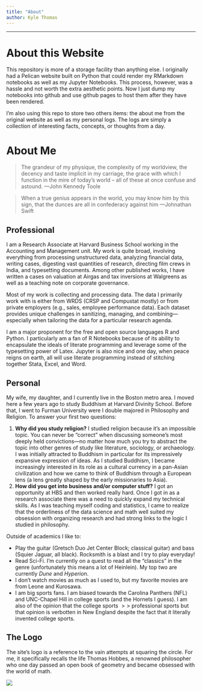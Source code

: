```yaml
---
title: "About"
author: Kyle Thomas
---
```


---

# About this Website

This repository is more of a storage facility than anything else. I originally had a Pelican website built on Python that could render my RMarkdown notebooks as well as my Jupyter Notebooks. This process, however, was a hassle and not worth the extra aesthetic points. Now I just dump my notebooks into github and use github pages to host them after they have been rendered. 

I'm also using this repo to store two others items: the about me from the original website as well as my personal logs. The logs are simply a collection of interesting facts, concepts, or thoughts from a day.


# About Me

>The grandeur of my physique, the complexity of my worldview, the decency and taste implicit in my carriage, the grace with which I function in the mire of today’s world -- all of these at once confuse and astound.
> ---John Kennedy Toole

> When a true genius appears in the world, you may know him by this sign, that the dunces are all in confederacy against him
> ---Johnathan Swift

## Professional

I am a Research Associate at Harvard Business School working in the Accounting and Management unit. My work is quite broad, involving everything from processing unstructured data, analyzing financial data, writing cases, digesting vast quantities of research, directing film crews in India, and typesetting documents. Among other published works, I have written a cases on valuation at Airgas and tax inversions at Walgreens as well as a teaching note on corporate governance.

Most of my work is collecting and processing data. The data I primarily work with is either from WRDS (CRSP and Compustat mostly) or from private employers (e.g., sales, employee performance data). Each dataset provides unique challenges in sanitizing, managing, and combining---especially when tailoring the data for a particular research agenda.

I am a major proponent for the free and open source languages R and Python. I particularly am a fan of R Notebooks because of its ability to encapsulate the ideals of literate programming and leverage some of the typesetting power of Latex. Jupyter is also nice and one day, when peace reigns on earth, all will use literate programming instead of stitching together Stata, Excel, and Word.

## Personal

My wife, my daughter, and I currently live in the Boston metro area. I moved here a few years ago to study Buddhism at Harvard Divinity School. Before that, I went to Furman University were I double majored in Philosophy and Religion. To answer your first two questions:

1. **Why did you study religion?** I studied religion because it's an impossible topic. You can never be "correct" when discussing someone's most deeply held convictions---no matter how much you try to abstract the topic into other genres of study like literature, sociology, or archaeology. I was initially attracted to Buddhism in particular for its impressively expansive expression of ideas. As I studied Buddhism, I became increasingly interested in its role as a cultural currency in a pan-Asian civilization and how we came to think of Buddhism through a European lens (a lens greatly shaped by the early missionaries to Asia).
2. **How did you get into business and/or computer stuff?** I got an opportunity at HBS and then worked really hard. Once I got in as a research associate there was a need to quickly expand my technical skills. As I was teaching myself coding and statistics, I came to realize that the orderliness of the data science and math well suited my obsession with organizing research and had strong links to the logic I studied in philosophy. 

Outside of academics I like to:

* Play the guitar (Gretsch Duo Jet Center Block; classical guitar) and bass (Squier Jaguar, all black). Rocksmith is a blast and I try to play everyday!
* Read Sci-Fi. I'm currently on a quest to read all the "classics" in the genre (unfortunately this means a lot of Heinlein). My top two are currently *Dune* and *Hyperion*.
* I don't watch movies as much as I used to, but my favorite movies are from Leone and Kurosawa.
* I am big sports fans. I am biased towards the Carolina Panthers (NFL) and UNC-Chapel Hill in college sports (and the Hornets I guess). I am also of the opinion that the college sports $>>$ professional sports but that opinion is verbotten in New England despite the fact that it literally invented college sports.

## The Logo

The site's logo is a reference to the vain attempts at squaring the circle. For me, it specifically recalls the life Thomas Hobbes, a renowned philosopher who one day passed an open book of geometry and became obsessed with the world of math.

![](logo.png)